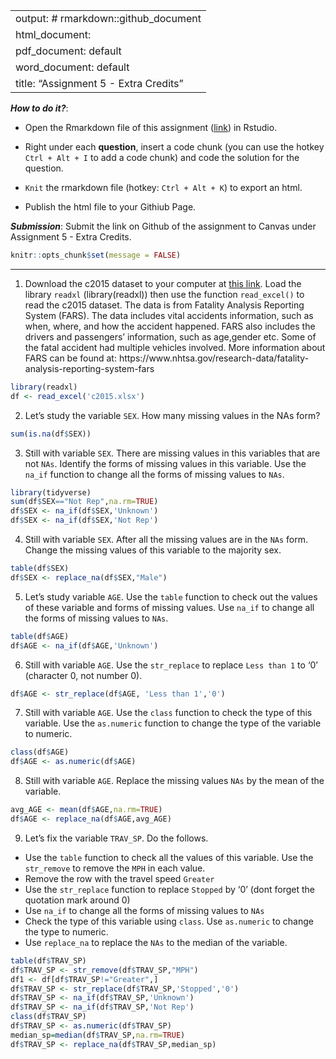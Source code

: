 
---
output: # rmarkdown::github_document
  html_document:
  pdf_document: default
  word_document: default
title: "Assignment 5 - Extra Credits"
---

***How to do it?***: 

- Open the Rmarkdown file of this assignment ([link](fa2021_assignment5_extra_credits.Rmd)) in Rstudio. 

- Right under each **question**, insert  a code chunk (you can use the hotkey `Ctrl + Alt + I` to add a code chunk) and code the solution for the question. 

- `Knit` the rmarkdown file (hotkey: `Ctrl + Alt + K`) to export an html.  

-  Publish the html file to your Githiub Page. 

***Submission***: Submit the link on Github of the assignment to Canvas under Assignment 5 - Extra Credits. 

```r
knitr::opts_chunk$set(message = FALSE)
```

-------

1. Download the c2015 dataset to your computer at [this link](slides/c2015.xlsx). Load the library `readxl` (library(readxl)) then use the function `read_excel()` to read the c2015 dataset.  The data is from Fatality Analysis Reporting System (FARS). The data includes vital accidents information, such as when, where, and how the accident happened. FARS also includes the drivers and passengers' information, such as age,gender etc.  Some of the fatal accident had multiple vehicles involved.  More information about FARS can be found at: https://www.nhtsa.gov/research-data/fatality-analysis-reporting-system-fars
```r
library(readxl)
df <- read_excel('c2015.xlsx')
```

2. Let's study the variable `SEX`. How many missing values in the NAs form? 
```r
sum(is.na(df$SEX))
```

3. Still with variable `SEX`. There are missing values in this variables that are not `NAs`. Identify the forms of missing values in this variable. Use the `na_if` function to change all the forms of missing values to `NAs`. 
```r
library(tidyverse)
sum(df$SEX=="Not Rep",na.rm=TRUE)
df$SEX <- na_if(df$SEX,'Unknown')
df$SEX <- na_if(df$SEX,'Not Rep')
```

4. Still with variable `SEX`. After all the missing values are in the `NAs` form.  Change the missing values of this variable to the majority sex. 
```r
table(df$SEX)
df$SEX <- replace_na(df$SEX,"Male")
```

5. Let's study variable `AGE`. Use the `table` function to check out the values of these variable and forms of missing values. Use `na_if` to change all the forms of missing values to `NAs`. 
```r
table(df$AGE)
df$AGE <- na_if(df$AGE,'Unknown')
```

6. Still with variable `AGE`.  Use the `str_replace` to replace `Less than 1` to '0' (character 0, not number 0).
```r
df$AGE <- str_replace(df$AGE, 'Less than 1','0')
```

7. Still with variable `AGE`. Use the `class` function to check the type of this variable.  Use the `as.numeric` function to change the type of the variable to numeric.
```r
class(df$AGE)
df$AGE <- as.numeric(df$AGE)
```

8. Still with variable `AGE`. Replace the missing values `NAs` by the mean of the variable. 
```r
avg_AGE <- mean(df$AGE,na.rm=TRUE)
df$AGE <- replace_na(df$AGE,avg_AGE)
```

9. Let's fix the variable `TRAV_SP`. Do the follows.
- Use the `table` function to check all the values of this variable.  Use the `str_remove` to remove the `MPH` in each value.
- Remove the row with the travel speed `Greater`
- Use the `str_replace` function to replace `Stopped` by '0' (dont forget the quotation mark around 0)
- Use `na_if` to change all the forms of missing values to `NAs`
- Check the type of this variable using `class`. Use `as.numeric` to change the type to numeric.
- Use `replace_na` to replace the `NAs` to the median of the variable.
```r
table(df$TRAV_SP)
df$TRAV_SP <- str_remove(df$TRAV_SP,"MPH")
df1 <- df[df$TRAV_SP!="Greater",]
df$TRAV_SP <- str_replace(df$TRAV_SP,'Stopped','0')
df$TRAV_SP <- na_if(df$TRAV_SP,'Unknown')
df$TRAV_SP <- na_if(df$TRAV_SP,'Not Rep')
class(df$TRAV_SP)
df$TRAV_SP <- as.numeric(df$TRAV_SP)
median_sp=median(df$TRAV_SP,na.rm=TRUE)
df$TRAV_SP <- replace_na(df$TRAV_SP,median_sp)
```